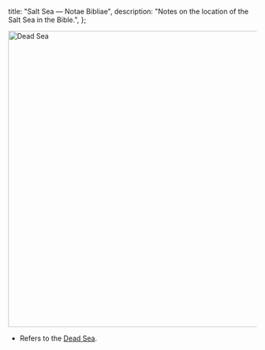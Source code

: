   title: "Salt Sea — Notae Bibliae",
  description: "Notes on the location of the Salt Sea in the Bible.",
};

<Initial text="Salt Sea"/>

<Image
  className="sepia rounded"
  src="/places/dead_sea.jpg"
  alt="Dead Sea"
  width="600"
  height="600"
/>

- Refers to the [Dead Sea](/places/old-testament/genesis/dead-sea).
